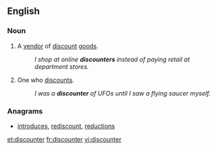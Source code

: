 ==English==

===Noun===
{{en-noun}}

# A [[vendor]] of [[discount#Adjective|discount]] [[goods]].
#:''I shop at online '''discounters''' instead of paying retail at department stores.''
# One who [[discount#Verb|discount]]s.
#:''I was a '''discounter''' of UFOs until I saw a flying saucer myself.''

===Anagrams===
* [[introduces#English|introduces]], [[rediscount#English|rediscount]], [[reductions#English|reductions]]

[[et:discounter]]
[[fr:discounter]]
[[vi:discounter]]